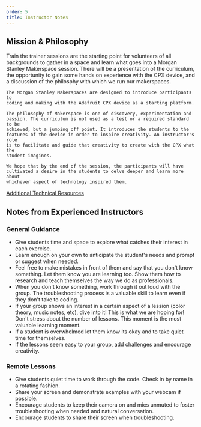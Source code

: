 ```yaml
---
order: 5
title: Instructor Notes
---
```


<Hero
  title="Instructor Notes"
  subtitle=""
  image="./assets/images/chelci-beth.jpg"
/>
<article className="content">
  <h2>Mission &amp; Philosophy</h2>
    Train the trainer sessions are the starting point for volunteers of all
    backgrounds to gather in a space and learn what goes into a Morgan Stanley
    Makerspace session. There will be a presentation of the curriculum, the
    opportunity to gain some hands on experience with the CPX device, and a
    discussion of the philosphy with which we run our makerspaces.

    The Morgan Stanley Makerspaces are designed to introduce participants to
    coding and making with the Adafruit CPX device as a starting platform.

    The philosophy of Makerspace is one of discovery, experimentation and
    passion. The curriculum is not used as a test or a required standard to be
    achieved, but a jumping off point. It introduces the students to the
    features of the device in order to inspire creativity. An instructor's role
    is to facilitate and guide that creativity to create with the CPX what the
    student imagines.

    We hope that by the end of the session, the participants will have
    cultivated a desire in the students to delve deeper and learn more about
    whichever aspect of technology inspired them.

  <a href="../continue">Additional Technical Resources</a>
</article>
<article className="content">
  <h2>Notes from Experienced Instructors</h2>
  <h3>General Guidance</h3>
  <ul>
    <li>
      Give students time and space to explore what catches their interest in
      each exercise.
    </li>
    <li>
      Learn enough on your own to anticipate the student's needs and prompt or
      suggest when needed.
    </li>
    <li>
      Feel free to make mistakes in front of them and say that you don't know
      something. Let them know you are learning too. Show them how to research
      and teach themselves the way we do as professionals.
    </li>
    <li>
      When you don't know something, work through it out loud with the group.
      The troubleshooting process is a valuable skill to learn even if they
      don't take to coding.
    </li>
    <li>
      If your group shows an interest in a certain aspect of a lession (color
      theory, music notes, etc), dive into it! This is what we are hoping for!
      Don't stress about the number of lessons. This moment is the most valuable
      learning moment.
    </li>
    <li>
      If a student is overwhelmed let them know its okay and to take quiet time
      for themselves.
    </li>
    <li>
      If the lessons seem easy to your group, add challenges and encourage
      creativity.
    </li>
  </ul>
  <h3>Remote Lessons</h3>
  <ul>
    <li>
      Give students quiet time to work through the code. Check in by name in a
      rotating fashion.
    </li>
    <li>
      Share your screen and demonstrate examples with your webcam if possible.
    </li>
    <li>
      Encourage students to keep their camera on and mics unmuted to foster
      troubleshooting when needed and natural conversation.
    </li>
    <li>Encourage students to share their screen when troubleshooting.</li>
  </ul>
</article>
